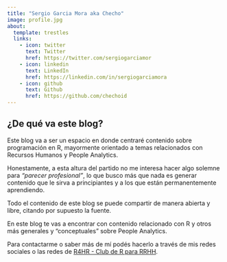 ---
title: "Sergio Garcia Mora aka Checho"
image: profile.jpg
about:
  template: trestles
  links:
    - icon: twitter
      text: Twitter
      href: https://twitter.com/sergiogarciamor
    - icon: linkedin
      text: LinkedIn
      href: https://linkedin.com/in/sergiogarciamora
    - icon: github
      text: Github
      href: https://github.com/chechoid
---

## ¿De qué va este blog?

Este blog va a ser un espacio en donde centraré contenido sobre programación en R, mayormente orientado a temas relacionados con Recursos Humanos y People Analytics.

Honestamente, a esta altura del partido no me interesa hacer algo solemne para *"parecer profesional"*, lo que busco más que nada es generar contenido que le sirva a principiantes y a los que están permanentemente aprendiendo.

Todo el contenido de este blog se puede compartir de manera abierta y libre, citando por supuesto la fuente.

En este blog te vas a encontrar con contenido relacionado con R y otros más generales y "conceptuales" sobre People Analytics.

Para contactarme o saber más de mí podés hacerlo a través de mis redes sociales o las redes de [R4HR - Club de R para RRHH](https://linktr.ee/r4hrclub).
